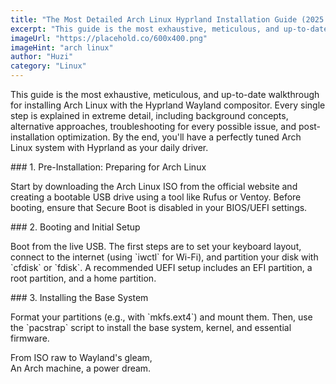 ```yaml
---
title: "The Most Detailed Arch Linux Hyprland Installation Guide (2025 Ultimate Edition)"
excerpt: "This guide is the most exhaustive, meticulous, and up-to-date walkthrough for installing Arch Linux with the Hyprland Wayland compositor. Every single step is explained in extreme detail, ensuring you have a perfectly tuned system."
imageUrl: "https://placehold.co/600x400.png"
imageHint: "arch linux"
author: "Huzi"
category: "Linux"
---
```


<p>This guide is the most exhaustive, meticulous, and up-to-date walkthrough for installing Arch Linux with the Hyprland Wayland compositor. Every single step is explained in extreme detail, including background concepts, alternative approaches, troubleshooting for every possible issue, and post-installation optimization. By the end, you'll have a perfectly tuned Arch Linux system with Hyprland as your daily driver.</p>
### 1. Pre-Installation: Preparing for Arch Linux
<p>Start by downloading the Arch Linux ISO from the official website and creating a bootable USB drive using a tool like Rufus or Ventoy. Before booting, ensure that Secure Boot is disabled in your BIOS/UEFI settings.</p>
### 2. Booting and Initial Setup
<p>Boot from the live USB. The first steps are to set your keyboard layout, connect to the internet (using `iwctl` for Wi-Fi), and partition your disk with `cfdisk` or `fdisk`. A recommended UEFI setup includes an EFI partition, a root partition, and a home partition.</p>
### 3. Installing the Base System
<p>Format your partitions (e.g., with `mkfs.ext4`) and mount them. Then, use the `pacstrap` script to install the base system, kernel, and essential firmware.</p>
<div className="italic text-center text-muted-foreground pt-4 border-t mt-8">
    From ISO raw to Wayland's gleam,<br/>
    An Arch machine, a power dream.
</div>
